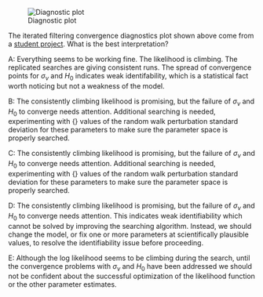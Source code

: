 
![Diagnostic plot](data/mif-diagnostics-okay.png "Iterated filtering diagnostics")

The iterated filtering convergence diagnostics plot shown above come from a [student project](https://ionides.github.io/531w21/final_project/project06/blinded.html). What is the best interpretation?

A:  Everything seems to be working fine.
  The likelihood is climbing. The replicated searches are giving consistent runs.
  The spread of convergence points for $\sigma_{\nu}$ and $H_0$ indicates weak identifability, which is a statistical fact worth noticing but not a weakness of the model.
  
B: The consistently climbing likelihood is promising, but the failure of $\sigma_{\nu}$ and $H_0$ to converge needs attention.
  Additional searching is needed, experimenting with {\bf larger} values of the random walk perturbation standard deviation for these parameters to make sure the parameter space is properly searched.
  
C: The consistently climbing likelihood is promising, but the failure of $\sigma_{\nu}$ and $H_0$ to converge needs attention. Additional searching is needed, experimenting with {\bf smaller} values of the random walk perturbation standard deviation for these parameters to make sure the parameter space is properly searched.

D:  The consistently climbing likelihood is promising, but the failure of $\sigma_{\nu}$ and $H_0$ to converge needs attention. This indicates weak identifiability which cannot be solved by improving the searching algorithm. Instead, we should change the model, or fix one or more parameters at scientifically plausible values, to resolve the identifiability issue before proceeding.

E: Although the log likelihood seems to be climbing during the search, until the convergence problems with $\sigma_{\nu}$ and $H_0$ have been addressed we should not be confident about the successful optimization of the likelihood function or the other parameter estimates. 

<!--
This question was written for the [SBIED short course](https://kingaa.github.io/sbied/)
-->




